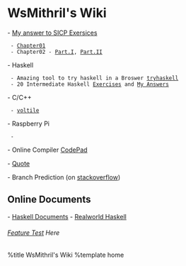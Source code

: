 = WsMithril's Wiki =
- [[SICP-Exercise/index| My answer to SICP Exersices]]
  - [[SICP-Exercise/Chapter01|Chapter01]]
  - Chapter02 - [[SICP-Exercise/Chapter02-p01|Part.I]], [[SICP-Exercise/Chapter02-p02|Part.II]]

- Haskell
  - Amazing tool to try haskell in a Broswer [[http://tryhaskell.org/|tryhaskell]]
  - 20 Intermediate Haskell [[haskell/20-intermediate|Exercises]] and [[/haskell/20-intermediate-ans|My Answers]]

- C/C++
  - [[c/votile-and-optimize|voltile]]

- Raspberry Pi
  - 

- Online Compiler [[http://codepad.org/|CodePad]]

- [[Quote]] 

- Branch Prediction (on [[http://stackoverflow.com/questions/11227809/why-is-processing-a-sorted-array-faster-than-an-unsorted-array|stackoverflow]])

== Online Documents ==
- [[/haskell-doc/| Haskell Documents]]
- [[/realworld-haskell/| Realworld Haskell]]

====== [[feature_test| Feature Test]] Here ======


%title WsMithril's Wiki
%template home
